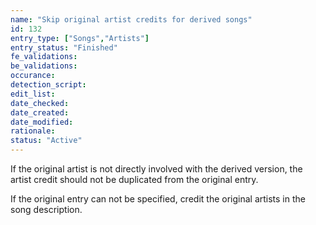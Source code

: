 ```yaml
---
name: "Skip original artist credits for derived songs"
id: 132
entry_type: ["Songs","Artists"]
entry_status: "Finished"
fe_validations:
be_validations:
occurance:
detection_script:
edit_list:
date_checked:
date_created:
date_modified:
rationale:
status: "Active"
---
```

If the original artist is not directly involved with the derived version, the artist credit should not be duplicated from the original entry. 

If the original entry can not be specified, credit the original artists in the song description.